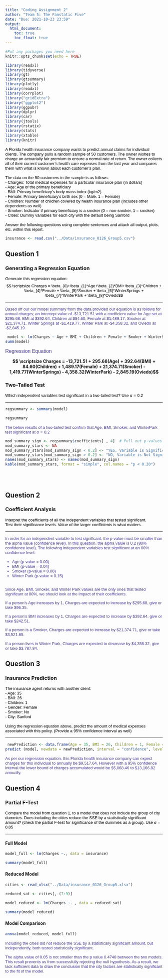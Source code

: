```yaml
---
title: "Coding Assignment 2"
author: "Team 5: The Fanstatic Five"
date: "Due: 2021-10-23 23:59"
output: 
  html_document:
    toc: true
    toc_float: true
---
```


```r
#Put any packages you need here
knitr::opts_chunk$set(echo = TRUE)

library(readxl)
library(tidyverse)
library(gt)
library(gtsummary)
library(plotly)
library(readxl)
library(corrplot)
library("gridExtra")
library("ggplot2")
library(ggpubr)
library(dplyr)
library(car)
library(jtools)
library(rstatix)
library(stats)
library(xtable)
library(knitr)
```

<font face = Helvetica size = 2 color = black > A Florida health insurance company wants to predict annual claims for individual clients. The company pulls a random sample of 50 customers. The owner wishes to charge an actuarially fair premium to ensure a normal rate of return. The owner collects all of their current customer’s health care expenses from the last year and compares them with what is known about each customer’s plan. <br> <br> The data on the 50 customers in the sample is as follows:<br>
-	Charges: Total medical expenses for a particular insurance plan (in dollars)<br> -	Age: Age of the primary beneficiary <br> -	BMI: Primary beneficiary’s body mass index (kg/m2) <br>-	Female: Primary beneficiary’s birth sex (0 = Male, 1 = Female) <br>-	Children: Number of children covered by health insurance plan (includes other dependents as well) <br>-	Smoker: Indicator if primary beneficiary is a smoker (0 = non-smoker, 1 = smoker) <br>-	Cities: Dummy variables for each city with the default being Sanford <br> <br> Answer the following questions using complete sentences and attach all output, plots, etc. within this report.</font>

```r
insurance <- read.csv("../Data/insurance_0126_Group5.csv")
```
## Question 1

### Generating a Regression Equation
<font face = Helvetica size = 2 color = black >Generate this regression equation:<br> $$ \scriptsize Charges = \beta_{0}+\beta_{1}*Age+\beta_{2}*BMI+\beta_{3}*Children + \beta_{4}*Female + \beta_{5}*Smoker + \beta_{6}*WinterSprings + \beta_{7}*WinterPark + \beta_{8}*Oviedo$$</font>

---

<font face = Helvetica size = 2 color = DarkSlateBlue >Based off our our model summary from the data provided our equation is as follows for annual charges; an intercept value of 
-$13,721.51 with a coefficient value for Age set at $295.68, BMI at $392.64, Children at $84.60, Female at $1,489.17, Smoker at $21,374.71, Winter Springs at -$1,419.77, Winter Park at -$4,358.32, and Oviedo at -$2,845.19.</font>
<br>
```r
 model <- lm(Charges ~ Age + BMI + Children + Female + Smoker + WinterSprings + WinterPark + Oviedo, data = insurance)
summ(model)
```
<font face = Helvetica size = 3 color = DarkSlateBlue > Regression Equation </font>


**$$ \scriptsize Charges = -13,721.51 + 295.68(Age) + 392.64(BMI) + 84.60(Children) + 1,489.17(Female) + 21,374.71(Smoker) - 1,419.77(WinterSprings) - 4,358.32(WinterPark) - 2,845.19(Oviedo)$$**

### Two-Tailed Test 

<font face = Helvetica size = 2 color = black > Which independent variables test significant in a two-tailed test? Use $\alpha = 0.2$ </font>
<br>


---

``` r
regsummary <- summary(model)

regsummary

```
<font face = Helvetica size = 2 color = DarkSlateBlue > The below results of a two-tailed test confirm that Age, BMI, Smoker, and WinterPark test significant at $\alpha = 0.2$ </font>

```r
mod_summary_sign <- regsummary$coefficients[ , 4]  # Pull out p-values
mod_summary_stars <- NA   
mod_summary_stars[mod_summary_sign < 0.2] <- "YES, Variable is Significant"
mod_summary_stars[mod_summary_sign > 0.2] <- "NO, Variable is Not Significant"
names(mod_summary_stars) <- names(mod_summary_sign)
kable(mod_summary_stars, format = "simple", col.names = "p < 0.20")
```
<br>
<br>

## Question 2

### Coefficient Analysis 

<font face = Helvetica size = 2 color = black > Interpret the coefficients of all the independent variables that tested significant. <br> Test their significance levels. Value of the larger coefficients is what matters.</font>
<br>

---

<font face = Helvetica size = 2 color = DarkSlateBlue > 
In order for an independent variable to test significant, the p-value must be smaller than the alpha value (confidence level).
In this question, the alpha value is 0.2 (80% confidence level).
The following independent variables test significant at an 80% confidence level:

- Age (p-value = 0.00)
- BMI (p-value = 0.04)
- Smoker (p-value = 0.00)
- Winter Park (p-value = 0.15)
<br>
<br>

Since Age, BMI, Smoker, and Winter Park values are the only ones that tested significant at 80%, we should look at the impact of their coefficients.

If a person’s Age increases by 1, Charges are expected to increase by $295.68, give or take $96.35. 

If a person’s BMI increases by 1, Charges are expected to increase by $392.64, give or take $242.51. 

If a person is a Smoker, Charges are expected to increase by $21,374.71, give or take $3,521.65.

If a person lives in Winter Park, Charges are expected to decrease by $4,358.32, give or take $3,787.84.
</font>

## Question 3

### Insurance Prediction 

<font face = Helvetica size = 2 color = black > The insurance agent returns with another client:<br>- Age: 35<br>- BMI: 26<br>- Children: 1<br>- Gender: Female<br>- Smoker: No<br>- City: Sanford<br><br>Using the regression equation above, predict the amount of medical expenses associated with this policy. (Provide a 95% confidence interval as well)</font>

---

```r
 newPrediction <- data.frame(Age = 35, BMI = 26, Children = 1, Female = 1, Smoker = 0, WinterSprings = 0, WinterPark = 0, Oviedo = 0)
predict (model, newdata = newPrediction, interval = "confidence", level = .95)

```
<font face = Helvetica size = 2 color = DarkSlateBlue > 
As per our regression equation, this Florida health insurance company can expect charges for this individual to annually be $9,517.64. However with a 95% confidence interval the lower bound of charges accumulated would be $5,868.46 to $13,166.82 annually.</font>

## Question 4

### Partial F-Test

<font face = Helvetica size = 2 color = black >Compare the model from question 1, to a model that does not include the group of city dummies. Does including the cities reduce the SSE by a statistically significant amount? (check the partial F-test for significance of the dummies as a group). Use $\alpha = 0.05$
</font>

---

#### Full Model
```r

model_full <- lm(Charges ~., data = insurance)

summary(model_full)
```

#### Reduced Model
```r

cities <- read_xlsx("../Data/insurance_0126_Group5.xlsx")

reduced_sat <- cities[,-(7:9)]

model_reduced <- lm(Charges ~. , data = reduced_sat)

summary(model_reduced)
```

#### Model Comparison
```r
anova(model_reduced, model_full)
```

<font face = Helvetica size = 2 color = DarkSlateBlue > 
Including the cities did not reduce the SSE by a statistically significant amount, but independently, both tested statistically significant.
<br>

The alpha value of 0.05 is not smaller than the p value 0.4748 between the two models. This result prevents us from successfully rejecting the null hypothesis. As a result, we lack sufficient data to draw the conclusion that the city factors are statistically significant to the fit of the model.
</font>
